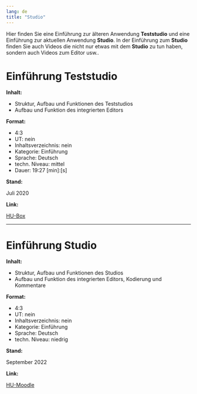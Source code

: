 ```yaml
---
lang: de
title: "Studio"
---
```


Hier finden Sie eine Einführung zur älteren Anwendung **Teststudio** und eine Einführung zur aktuellen Anwendung **Studio**. In der Einführung zum **Studio** finden Sie auch Videos die nicht nur etwas mit dem **Studio** zu tun haben, sondern auch Videos zum Editor usw..

# Einführung Teststudio

**Inhalt:**

* Struktur, Aufbau und Funktionen des Teststudios<br>
* Aufbau und Funktion des integrierten Editors

**Format:**

* 4:3
* UT: nein
* Inhaltsverzeichnis: nein
* Kategorie: Einführung
* Sprache: Deutsch
* techn. Niveau: mittel
* Dauer: 19:27 [min]:[s]

**Stand:**

Juli 2020

**Link:**

[HU-Box](https://box.hu-berlin.de/f/e29f3e8d8c35480f8531/)

---

# Einführung Studio

**Inhalt:**

* Struktur, Aufbau und Funktionen des Studios
* Aufbau und Funktion des integrierten Editors, Kodierung und Kommentare

**Format:**

* 4:3
* UT: nein
* Inhaltsverzeichnis: nein
* Kategorie: Einführung
* Sprache: Deutsch
* techn. Niveau: niedrig

**Stand:**

September 2022

**Link:**

[HU-Moodle](https://moodle.hu-berlin.de/course/view.php?id=114701#section-0)